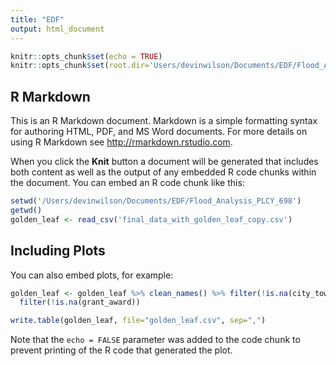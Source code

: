 ```yaml
---
title: "EDF"
output: html_document
---
```


```r
knitr::opts_chunk$set(echo = TRUE)
knitr::opts_chunk$set(root.dir='Users/devinwilson/Documents/EDF/Flood_Analysis_PLCY_698') # change for your root directory)
```

## R Markdown

This is an R Markdown document. Markdown is a simple formatting syntax for authoring HTML, PDF, and MS Word documents. For more details on using R Markdown see <http://rmarkdown.rstudio.com>.

When you click the **Knit** button a document will be generated that includes both content as well as the output of any embedded R code chunks within the document. You can embed an R code chunk like this:

```r
setwd('/Users/devinwilson/Documents/EDF/Flood_Analysis_PLCY_698')
getwd()
golden_leaf <- read_csv('final_data_with_golden_leaf_copy.csv')
```

## Including Plots

You can also embed plots, for example:

```r
golden_leaf <- golden_leaf %>% clean_names() %>% filter(!is.na(city_town)) %>%
  filter(!is.na(grant_award))

write.table(golden_leaf, file="golden_leaf.csv", sep=",")
```

Note that the `echo = FALSE` parameter was added to the code chunk to prevent printing of the R code that generated the plot.
